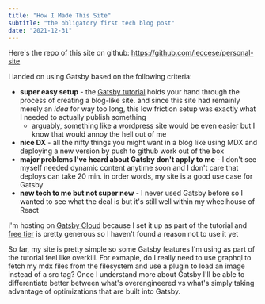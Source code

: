 ```yaml
---
title: "How I Made This Site"
subtitle: "the obligatory first tech blog post"
date: "2021-12-31"
---
```


Here's the repo of this site on github: https://github.com/leccese/personal-site    

I landed on using Gatsby based on the following criteria:

- **super easy setup** - the [Gatsby tutorial](https://www.gatsbyjs.com/docs/tutorial/) holds your hand through the process of creating a blog-like site. and since this site had remainly merely an *idea* for way too long, this low friction setup was exactly what I needed to actually publish something
    - arguably, something like a wordpress site would be even easier but I know that would annoy the hell out of me
- **nice DX** - all the nifty things you might want in a blog like using MDX and deploying a new version by push to github work out of the box
- **major problems I've heard about Gatsby don't apply to me** - I don't see myself needed dynamic content anytime soon and I don't care that deploys can take 20 min. in order words, my site is a good use case for Gatsby
- **new tech to me but not super new** - I never used Gatsby before so I wanted to see what the deal is but it's still well within my wheelhouse of React

I'm hosting on [Gatsby Cloud](https://www.gatsbyjs.com/products/cloud/) because I set it up as part of the tutorial and [free tier](https://www.gatsbyjs.com/pricing#plan-FREE) is pretty generous so I haven't found a reason not to use it yet

So far, my site is pretty simple so some Gatsby features I'm using as part of the tutorial feel like overkill. For exmaple, do I really need to use graphql to fetch my mdx files from the filesystem and use a plugin to load an image instead of a src tag? Once I understand more about Gatsby I'll be able to differentiate better between what's overengineered vs what's simply taking advantage of optimizations that are built into Gatsby. 